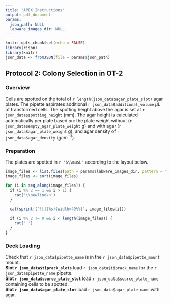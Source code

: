 ```yaml
---
title: "APEX Instructions"
output: pdf_document
params:
  json_path: NULL
  labware_images_dir: NULL
---
```


```r
knitr::opts_chunk$set(echo = FALSE)
library(rjson)
library(knitr)
json_data <- fromJSON(file = params$json_path)
```
\vspace{-1.5cm}
## Protocol 2: Colony Selection in OT-2

### Overview
Cells are spotted on the total of `r length(json_data$agar_plate_slot) ` agar plates.
The pipette aspirates additional `r json_data$additional_volume` $\mu$L of transformed cells.
The spotting height above the agar is set at `r json_data$spotting_height` (mm).
The agar height is calculated automatically per plate based on:
the plate weight without (`r json_data$empty_agar_plate_weight` g) and with agar (`r json_data$agar_plate_weight` g), 
and agar density of `r json_data$agar_density` ($g cm^{-3}$).

### Preparation
The plates are spotted in `r "$\\mu$L"` according to the layout below.

```r
image_files <- list.files(path = params$labware_images_dir, pattern = "\\.png$", full.names = TRUE)
image_files <- sort(image_files)

for (i in seq_along(image_files)) {
  if (i %% 2 == 1 && i > 1) {
    cat('\\newline\n')
  }
  
  cat(sprintf('![](%s){width=49%%}', image_files[i]))

  if (i %% 2 != 0 && i < length(image_files)) {
    cat(' ')
  }
}
```

### Deck Loading
Check that `r json_data$pipette_name` is in the `r json_data$pipette_mount` mount.  
**Slot `r json_data$tiprack_slots`** load `r json_data$tiprack_name` for the `r json_data$pipette_name` pipette.  
**Slot `r json_data$source_plate_slot`** load `r json_data$source_plate_name` containing cells to be spotted.  
**Slot `r json_data$agar_plate_slot`** load `r json_data$agar_plate_name` with agar.  
